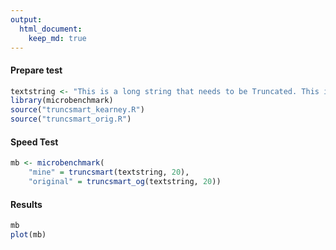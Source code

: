 ```yaml
---
output:
  html_document:
    keep_md: true
---
```


#### Prepare test

```r
textstring <- "This is a long string that needs to be Truncated. This is a long string that needs to be Truncated. This is a long string that needs to be truncated. This is a long string that needs to be truncated, and so this is a LONG STRING that needs to be truncated, and so this is a LONG STRING that needs to be truncated, and so this is a LONG STRING that needs to be TRUNCATED."
library(microbenchmark)
source("truncsmart_kearney.R")
source("truncsmart_orig.R")
```

#### Speed Test

```r
mb <- microbenchmark(
    "mine" = truncsmart(textstring, 20),
    "original" = truncsmart_og(textstring, 20))
```


#### Results

```r
mb
plot(mb)
```
